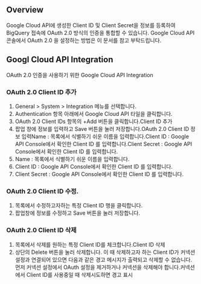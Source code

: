 ## Overview
Google Cloud API에 생성한 Client ID 및 Client Secret을 정보를 등록하여 BigQuery 접속에 OAuth 2.0 방식의 인증을 통합할 수 있습니다. Google Cloud API 콘솔에서 OAuth 2.0 을 설정하는 방법은 이 문서를 참고 부탁드립니다. 

## Googl Cloud API Integration
OAuth 2.0 인증을 사용하기 위한 Google Cloud API Integration

### OAuth 2.0 Client ID 추가
1. General > System > Integration 메뉴를 선택합니다.
2. Authentication 항목 아래에서 Google Cloud API 타일을 클릭합니다.
3. OAuth 2.0 Client IDs 항목의 +Add 버튼을 클릭합니다.Client ID 추가
4. 팝업 창에 정보를 입력하고 Save 버튼을 눌러 저장합니다.OAuth 2.0 Client ID 정보 입력Name : 목록에서 식별하기 쉬운 이름을 입력합니다.Client ID : Google API Console에서 확인한 Client ID 를 입력합니다.Client Secret : Google API Console에서 확인한 Client ID 를 입력합니다.
  1. Name : 목록에서 식별하기 쉬운 이름을 입력합니다.
  2. Client ID : Google API Console에서 확인한 Client ID 를 입력합니다.
  3. Client Secret : Google API Console에서 확인한 Client ID 를 입력합니다.

### OAuth 2.0 Client ID 수정.
1. 목록에서 수정하고자하는 특정 Client ID 행을 클릭합니다.
2. 팝업창에 정보를 수정하고 Save 버튼을 눌러 저장합니다.

### OAuth 2.0 Client ID 삭제
1. 목록에서 삭제를 원하는 특정 Client ID를 체크합니다.Client ID 삭제
2. 상단의 Delete 버튼을 눌러 삭제합니다. 이 때 삭제하고자 하는 Client ID가 커넥션 설정과 연결되어 있으면 다음과 같은 경고 메시지가 출력되고 삭제할 수 없습니다. 먼저 커넥션 설정에서 OAuth 설정을 제거하거나 커넥션을 삭제해야 합니다.커넥션에서 Client ID를 사용중일 때 삭제시도하면 경고 표시
